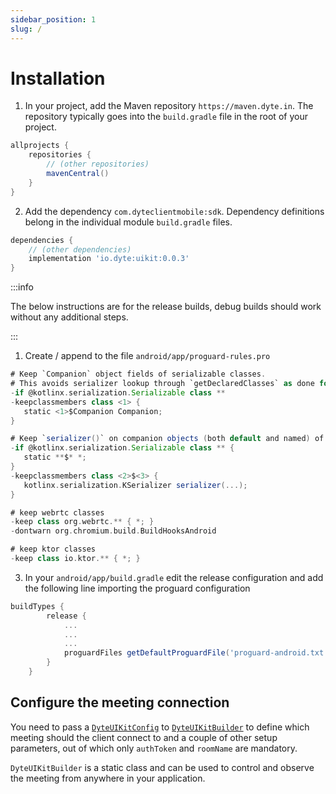 ```yaml
---
sidebar_position: 1
slug: /
---
```


# Installation

1. In your project, add the Maven repository `https://maven.dyte.in`. The
   repository typically goes into the `build.gradle` file in the root of your
   project.

```groovy
allprojects {
    repositories {
        // (other repositories)
        mavenCentral()
    }
}
```

2. Add the dependency `com.dyteclientmobile:sdk`. Dependency definitions belong
   in the individual module `build.gradle` files.

```groovy
dependencies {
    // (other dependencies)
    implementation 'io.dyte:uikit:0.0.3'
}
```

:::info

The below instructions are for the release builds, debug builds should work
without any additional steps.

:::

1. Create / append to the file `android/app/proguard-rules.pro`

```groovy
# Keep `Companion` object fields of serializable classes.
# This avoids serializer lookup through `getDeclaredClasses` as done for named companion objects.
-if @kotlinx.serialization.Serializable class **
-keepclassmembers class <1> {
   static <1>$Companion Companion;
}

# Keep `serializer()` on companion objects (both default and named) of serializable classes.
-if @kotlinx.serialization.Serializable class ** {
   static **$* *;
}
-keepclassmembers class <2>$<3> {
   kotlinx.serialization.KSerializer serializer(...);
}

# keep webrtc classes
-keep class org.webrtc.** { *; }
-dontwarn org.chromium.build.BuildHooksAndroid

# keep ktor classes
-keep class io.ktor.** { *; }
```

3. In your `android/app/build.gradle` edit the release configuration and add the
   following line importing the proguard configuration

```groovy
buildTypes {
        release {
            ...
            ...
            ...
            proguardFiles getDefaultProguardFile('proguard-android.txt'), 'proguard-rules.pro'
        }
    }
```

## Configure the meeting connection

You need to pass a [`DyteUIKitConfig`](./reference/dyte-ui-kit-config) to
[`DyteUIKitBuilder`](./reference/dyte-ui-kit-builder) to define which meeting
should the client connect to and a couple of other setup parameters, out of
which only `authToken` and `roomName` are mandatory.

`DyteUIKitBuilder` is a static class and can be used to control and observe the
meeting from anywhere in your application.
